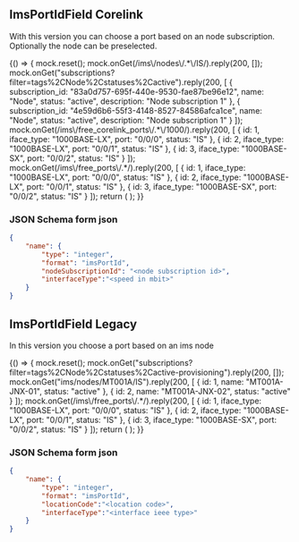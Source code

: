 

<Meta title="Uniforms/ImsPortIdField" component={ImsPortIdField} />

## ImsPortIdField Corelink

With this version you can choose a port based on an node subscription. Optionally the node can be preselected.

<Story name="ImsPortIdFieldCorelink">
    {() => {
        mock.reset();
        mock.onGet(/ims\/nodes\/.*\/IS/).reply(200, []);
        mock.onGet("subscriptions?filter=tags%2CNode%2Cstatuses%2Cactive").reply(200, [
            {
                subscription_id: "83a0d757-695f-440e-9530-fae87be96e12",
                name: "Node",
                status: "active",
                description: "Node subscription 1"
            },
            {
                subscription_id: "4e59d6b6-55f3-4148-8527-84586afca1ce",
                name: "Node",
                status: "active",
                description: "Node subscription 1"
            }
        ]);
        mock.onGet(/ims\/free_corelink_ports\/.*\/1000/).reply(200, [
            { id: 1, iface_type: "1000BASE-LX", port: "0/0/0", status: "IS" },
            { id: 2, iface_type: "1000BASE-LX", port: "0/0/1", status: "IS" },
            { id: 3, iface_type: "1000BASE-SX", port: "0/0/2", status: "IS" }
        ]);
        mock.onGet(/ims\/free_ports\/.*/).reply(200, [
            { id: 1, iface_type: "1000BASE-LX", port: "0/0/0", status: "IS" },
            { id: 2, iface_type: "1000BASE-LX", port: "0/0/1", status: "IS" },
            { id: 3, iface_type: "1000BASE-SX", port: "0/0/2", status: "IS" }
        ]);
        return (
            <UserInputContainer
                stepUserInput={createForm({
                    name: {
                        type: "integer",
                        format: "imsPortId",
                        interfaceType: "1000",
                        nodeSubscriptionId: boolean("Filter on node subscription", false)
                            ? "83a0d757-695f-440e-9530-fae87be96e12"
                            : undefined
                    }
                })}
            />
        );
    }}
</Story>

### JSON Schema form json

```Json
{
    "name": {
        "type": "integer",
        "format": "imsPortId",
        "nodeSubscriptionId": "<node subscription id>",
        "interfaceType":"<speed in mbit>"
    }
}
```

## ImsPortIdField Legacy

In this version you choose a port based on an ims node

<Story name="ImsPortIdFieldLegacy">
    {() => {
        mock.reset();
        mock.onGet("subscriptions?filter=tags%2CNode%2Cstatuses%2Cactive-provisioning").reply(200, []);
        mock.onGet("ims/nodes/MT001A/IS").reply(200, [
            {
                id: 1,
                name: "MT001A-JNX-01",
                status: "active"
            },
            {
                id: 2,
                name: "MT001A-JNX-02",
                status: "active"
            }
        ]);
        mock.onGet(/ims\/free_ports\/.*/).reply(200, [
            { id: 1, iface_type: "1000BASE-LX", port: "0/0/0", status: "IS" },
            { id: 2, iface_type: "1000BASE-LX", port: "0/0/1", status: "IS" },
            { id: 3, iface_type: "1000BASE-SX", port: "0/0/2", status: "IS" }
        ]);
        return (
            <UserInputContainer
                stepUserInput={createForm({
                    name: {
                        type: "integer",
                        format: "imsPortId",
                        locationCode: "MT001A",
                        interfaceType: "1000BASE-LX"
                    }
                })}
            />
        );
    }}
</Story>

### JSON Schema form json

```Json
{
    "name": {
        "type": "integer",
        "format": "imsPortId",
        "locationCode":"<location code>",
        "interfaceType":"<interface ieee type>"
    }
}
```
